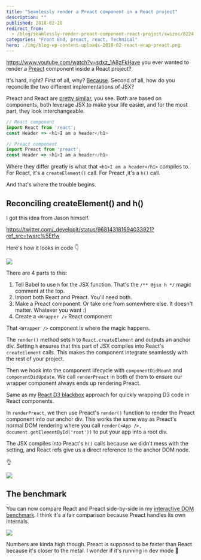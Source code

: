 ```yaml
---
title: "Seamlessly render a Preact component in a React project"
description: ""
published: 2018-02-28
redirect_from:
  - /blog/seamlessly-render-preact-component-react-project/swizec/8224
categories: "Front End, preact, react, Technical"
hero: ./img/blog-wp-content-uploads-2018-02-react-wrap-preact.png
---
```


<https://www.youtube.com/watch?v=sdxz_1A8zFkHave> you ever wanted to render a [Preact](https://preactjs.com/) component inside a React project?

It's hard, right? First of all, why? [Because](https://swizec.com/blog/building-interactive-dom-benchmark-preliminary-results/swizec/8219). Second of all, how do you reconcile the two different implementations of JSX?

Preact and React are [pretty similar](https://github.com/developit/preact/wiki/Differences-to-React), you see. Both are based on components, both leverage JSX to make your life easier, and for the most part, they look interchangeable.

```javascript
// React component
import React from 'react';
const Header => <h1>I am a header</h1>
```

```javascript
// Preact component
import Preact from 'preact';
const Header => <h1>I am a header</h1>
```

Where they differ greatly is what that `<h1>I am a header</h1>` compiles to. For React, it's a `createElement()` call. For Preact ,it's a `h()` call.

And that's where the trouble begins.

## Reconciling createElement() and h()

I got this idea from Jason himself.

https://twitter.com/_developit/status/968143181694033921?ref_src=twsrc%5Etfw

Here's how it looks in code 👇

![](./img/blog-wp-content-uploads-2018-02-react-wrap-preact.png)

There are 4 parts to this:

1.  Tell Babel to use `h` for the JSX function. That's the `/** @jsx h */` magic comment at the top.
2.  Import both React and Preact. You'll need both.
3.  Make a Preact component. Or take one from somewhere else. It doesn't matter. Whatever you want :)
4.  Create a `<Wrapper />` React component

That `<Wrapper />` component is where the magic happens.

The `render()` method sets `h` to `React.createElement` and outputs an anchor div. Setting `h` ensures that this part of JSX compiles into React's `createElement` calls. This makes the component integrate seamlessly with the rest of your project.

Then we hook into the component lifecycle with `componentDidMount` and `componentDidUpdate`. We call `renderPreact` in both of them to ensure our wrapper component always ends up rendering Preact.

Same as my [React D3 blackbox](https://swizec.com/blog/translate-random-d3-example-react/swizec/7765) approach for quickly wrapping D3 code in React components.

In `renderPreact`, we then use Preact's `render()` function to render the Preact component into our anchor div. This works the same way as Preact's normal DOM rendering where you call `render(<App />, document.getElementById('root'))` to put your app into a root div.

The JSX compiles into Preact's `h()` calls because we didn't mess with the setting, and React refs give us a direct reference to the anchor DOM node.

👌

![](./img/media-r0tGmQTClFyms-giphy.gif)

## The benchmark

You can now compare React and Preact side-by-side in my [interactive DOM benchmark](https://dom-benchmark.now.sh/). I think it's a fair comparison because Preact handles its own internals.

![](./img/blog-wp-content-uploads-2018-02-preact-dom.gif)

Numbers are kinda high though. Preact is supposed to be faster than React because it's closer to the metal. I wonder if it's running in dev mode 🤔

